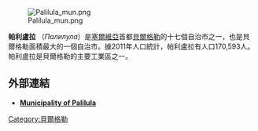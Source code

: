 [[File:Palilula_mun.png|thumb]]

'''帕利盧拉''' （''Палилула''）是[[塞爾維亞|塞爾維亞]]首都[[貝爾格勒|貝爾格勒]]的十七個自治市之一，也是貝爾格勒面積最大的一個自治市。據2011年人口統計，帕利盧拉有人口170,593人。帕利盧拉是貝爾格勒的主要工業區之一。
==外部連結==
* '''[http://www.palilula.org.rs Municipality of Palilula] {{Wayback|url=http://www.palilula.org.rs/ |date=20210213190015 }}'''
{{coord|44|48|42|N|20|30|58|E|type:mountain_source:frwiki|display=title}}
[[Category:貝爾格勒|Category:貝爾格勒]]